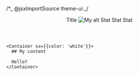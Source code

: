 /\*_ @jsxImportSource theme-ui _/


<Layout>
  <Flex
    sx={{
      flexDirection: 'column',
      alignItems: 'center',
      gap: [5, 6],
      position: 'relative'
    }}
  >
    <header>
      <Heading>Title</Heading>
      <Image alt="My alt" src="/work/beloved-benefit-2.jpg" />
      <Flex>
        <Text>Stat</Text>
        <Text>Stat</Text>
        <Text>Stat</Text>
      </Flex>
    </header>

    <Container sx={{color: 'white'}}>
      ## My content

      Hello?
    </Container>

  </Flex>
</Layout>
